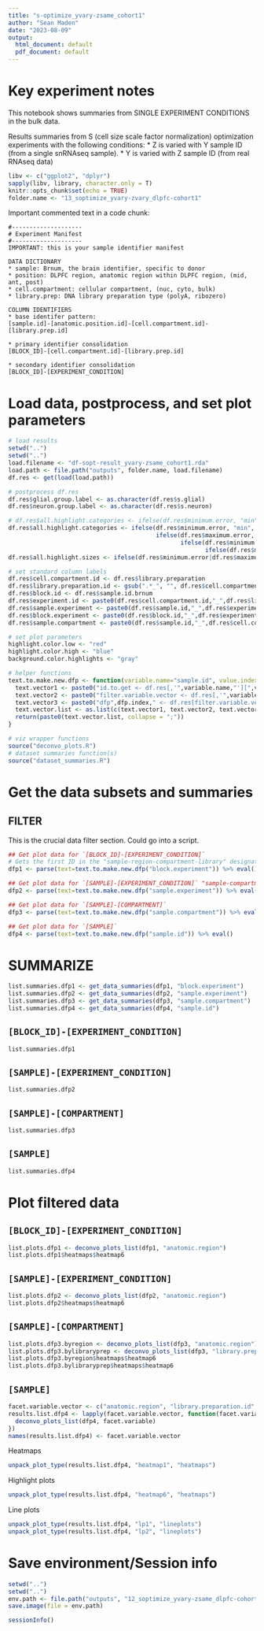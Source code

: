 ```yaml
---
title: "s-optimize_yvary-zsame_cohort1"
author: "Sean Maden"
date: "2023-08-09"
output:
  html_document: default
  pdf_document: default
---
```


# Key experiment notes

This notebook shows summaries from SINGLE EXPERIMENT CONDITIONS in the bulk data.

Results summaries from S (cell size scale factor normalization) optimization 
experiments with the following conditions:
* Z is varied with Y sample ID (from a single snRNAseq sample).
* Y is varied with Z sample ID (from real RNAseq data)

```r
libv <- c("ggplot2", "dplyr")
sapply(libv, library, character.only = T)
knitr::opts_chunk$set(echo = TRUE)
folder.name <- "13_soptimize_yvary-zvary_dlpfc-cohort1"
```

Important commented text in a code chunk:

```
#--------------------
# Experiment Manifest
#--------------------
IMPORTANT: this is your sample identifier manifest

DATA DICTIONARY
* sample: Brnum, the brain identifier, specific to donor
* position: DLPFC region, anatomic region within DLPFC region, (mid, ant, post)
* cell.compartment: cellular compartment, (nuc, cyto, bulk)
* library.prep: DNA library preparation type (polyA, ribozero)

COLUMN IDENTIFIERS
* base identifer pattern:
[sample.id]-[anatomic.position.id]-[cell.compartment.id]-[library.prep.id]

* primary identifier consolidation
[BLOCK_ID]-[cell.compartment.id]-[library.prep.id]

* secondary identifier consolidation
[BLOCK_ID]-[EXPERIMENT_CONDITION]

```

# Load data, postprocess, and set plot parameters

```r
# load results
setwd("..")
setwd("..")
load.filename <- "df-sopt-result_yvary-zsame_cohort1.rda"
load.path <- file.path("outputs", folder.name, load.filename)
df.res <- get(load(load.path))

# postprocess df.res
df.res$glial.group.label <- as.character(df.res$s.glial)
df.res$neuron.group.label <- as.character(df.res$s.neuron)

# df.res$all.highlight.categories <- ifelse(df.res$minimum.error, "min",ifelse(,,ifelse(,,ifelse())))
df.res$all.highlight.categories <- ifelse(df.res$minimum.error, "min", 
                                          ifelse(df.res$maximum.error, "max", 
                                                 ifelse(df.res$minimum.decile.error, "min.dec", 
                                                        ifelse(df.res$maximum.decile.error, "max.dec", "mid"))))
df.res$all.highlight.sizes <- ifelse(df.res$minimum.error|df.res$maximum.error, "min/max", "min.dec/max.dec/mid")

# set standard column labels
df.res$cell.compartment.id <- df.res$library.preparation
df.res$library.preparation.id <- gsub(".*_", "", df.res$cell.compartment)
df.res$block.id <- df.res$sample.id.brnum
df.res$experiment.id <- paste0(df.res$cell.compartment.id,"_",df.res$library.preparation.id)
df.res$sample.experiment <- paste0(df.res$sample.id,"_",df.res$experiment.id)
df.res$block.experiment <- paste0(df.res$block.id,"_",df.res$experiment.id)
df.res$sample.compartment <- paste0(df.res$sample.id,"_",df.res$cell.compartment.id)

# set plot parameters
highlight.color.low <- "red"
highlight.color.high <- "blue"
background.color.highlights <- "gray"

# helper functions
text.to.make.new.dfp <- function(variable.name="sample.id", value.index=1, dfp.index=1){
  text.vector1 <- paste0("id.to.get <- df.res[,'",variable.name,"'][",value.index,"]")
  text.vector2 <- paste0("filter.variable.vector <- df.res[,'",variable.name,"']==id.to.get")
  text.vector3 <- paste0("dfp",dfp.index," <- df.res[filter.variable.vector,]")
  text.vector.list <- as.list(c(text.vector1, text.vector2, text.vector3))
  return(paste0(text.vector.list, collapse = ";"))
}
```

```r
# viz wrapper functions
source("deconvo_plots.R")
# dataset summaries function(s)
source("dataset_summaries.R")
```

# Get the data subsets and summaries

## FILTER

This is the crucial data filter section. Could go into a script.

```r
## Get plot data for `[BLOCK_ID]-[EXPERIMENT_CONDITION]`
# Gets the first ID in the "sample-region-compartment-library" designation, saves as `dfp1`.
dfp1 <- parse(text=text.to.make.new.dfp("block.experiment")) %>% eval()

## Get plot data for `[SAMPLE]-[EXPERIMENT_CONDITION]` "sample-compartment-library" as
dfp2 <- parse(text=text.to.make.new.dfp("sample.experiment")) %>% eval()

## Get plot data for `[SAMPLE]-[COMPARTMENT]`
dfp3 <- parse(text=text.to.make.new.dfp("sample.compartment")) %>% eval()

## Get plot data for `[SAMPLE]`
dfp4 <- parse(text=text.to.make.new.dfp("sample.id")) %>% eval()
```

# SUMMARIZE

```r
list.summaries.dfp1 <- get_data_summaries(dfp1, "block.experiment")
list.summaries.dfp2 <- get_data_summaries(dfp2, "sample.experiment")
list.summaries.dfp3 <- get_data_summaries(dfp3, "sample.compartment")
list.summaries.dfp4 <- get_data_summaries(dfp4, "sample.id")
```

## `[BLOCK_ID]-[EXPERIMENT_CONDITION]`

```r
list.summaries.dfp1
```

## `[SAMPLE]-[EXPERIMENT_CONDITION]`

```r
list.summaries.dfp2
```
## `[SAMPLE]-[COMPARTMENT]`

```r
list.summaries.dfp3
```

## `[SAMPLE]`

```r
list.summaries.dfp4
```

# Plot filtered data

## `[BLOCK_ID]-[EXPERIMENT_CONDITION]`

```r
list.plots.dfp1 <- deconvo_plots_list(dfp1, "anatomic.region")
list.plots.dfp1$heatmaps$heatmap6
```

## `[SAMPLE]-[EXPERIMENT_CONDITION]`

```r
list.plots.dfp2 <- deconvo_plots_list(dfp2, "anatomic.region")
list.plots.dfp2$heatmaps$heatmap6
```

## `[SAMPLE]-[COMPARTMENT]`

```r
list.plots.dfp3.byregion <- deconvo_plots_list(dfp3, "anatomic.region")
list.plots.dfp3.bylibraryprep <- deconvo_plots_list(dfp3, "library.preparation.id")
list.plots.dfp3.byregion$heatmaps$heatmap6
list.plots.dfp3.bylibraryprep$heatmaps$heatmap6
```

## `[SAMPLE]`

```r
facet.variable.vector <- c("anatomic.region", "library.preparation.id", "cell.compartment")
results.list.dfp4 <- lapply(facet.variable.vector, function(facet.variable){
  deconvo_plots_list(dfp4, facet.variable)
})
names(results.list.dfp4) <- facet.variable.vector
```

Heatmaps

```r
unpack_plot_type(results.list.dfp4, "heatmap1", "heatmaps")
```

Highlight plots

```r
unpack_plot_type(results.list.dfp4, "heatmap6", "heatmaps")
```

Line plots

```r
unpack_plot_type(results.list.dfp4, "lp1", "lineplots")
unpack_plot_type(results.list.dfp4, "lp2", "lineplots")
```


# Save environment/Session info
```r
setwd("..")
setwd("..")
env.path <- file.path("outputs", "12_soptimize_yvary-zsame_dlpfc-cohort1", "env_yvar_notebook1.RData")
save.image(file = env.path)
```
```r
sessionInfo()
```


